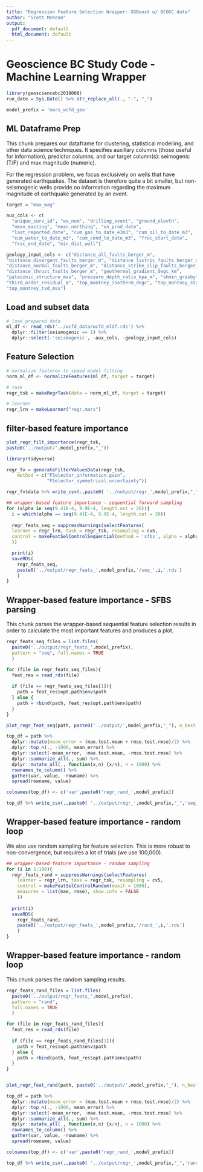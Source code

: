```yaml
---
title: "Regression Feature Selection Wrapper: XGBoost w/ BCOGC data"
author: "Scott McKean"
output:
  pdf_document: default
  html_document: default
---
```


# Geoscience BC Study Code - Machine Learning Wrapper

```r
library(geosciencebc2019008)
run_date = Sys.Date() %>% str_replace_all(., "-", "_")

model_prefix = 'mars_wcfd_geo'
```

## ML Dataframe Prep

This chunk prepares our dataframe for clustering, statistical modelling, and other data science techniques. It specifies auxillary columns (those useful for information), predictor columns, and our target column(s): seimogenic (T/F) and max magnitude (numeric).

For the regression problem, we focus exclusively on wells that have generated earthquakes. The dataset is therefore quite a bit smaller, but non-seismogenic wells provide no information regarding the maximum magnitude of earthquake generated by an event.

```r
target = "max_mag"

aux_cols <- c(
  "unique_surv_id", "wa_num", "drilling_event", "ground_elevtn",
  "mean_easting", "mean_northing", "on_prod_date",
  "last_reported_date", "cum_gas_to_date_e3m3", "cum_oil_to_date_m3",
  "cum_water_to_date_m3", "cum_cond_to_date_m3", "frac_start_date",
  "frac_end_date", "min_dist_well")

geology_input_cols <- c("distance_all_faults_berger_m",
"distance_divergent_faults_berger_m", "distance_listric_faults_berger_m", 
"distance_normal_faults_berger_m", "distance_strike_slip_faults_berger_m", 
"distance_thrust_faults_berger_m", "geothermal_gradient_degc_km", 
"paleozoic_structure_mss", "pressure_depth_ratio_kpa_m", "shmin_grasby", 
"third_order_residual_m", "top_montney_isotherm_degc", "top_montney_structure_mss", 
"top_montney_tvd_mss")
```

## Load and subset data

```r
# load prepared data
ml_df <- read_rds('../wcfd_data/wcfd_mldf.rds') %>%
  dplyr::filter(seismogenic == 1) %>%
  dplyr::select(-'seismogenic', -aux_cols, -geology_input_cols)
```

## Feature Selection

```r
# normalize features to speed model fitting
norm_ml_df <- normalizeFeatures(ml_df, target = target)

# task
regr_tsk = makeRegrTask(data = norm_ml_df, target = target)

# learner
regr_lrn = makeLearner("regr.mars")
```

## filter-based feature importance

```r
plot_regr_filt_importance(regr_tsk,
paste0('../output/',model_prefix,"_"))

library(tidyverse)

regr_fv = generateFilterValuesData(regr_tsk, 
    method = c("FSelector_information.gain",
               "FSelector_symmetrical.uncertainty"))

regr_fv$data %>% write_csv(.,paste0( '../output/regr_',model_prefix,"_",'filter_feats.csv'))
```

```r
## wrapper-based feature importance - sequential forward sampling
for (alpha in seq(9.41E-4, 9.9E-4, length.out = 20)){
  i = which(alpha == seq(9.41E-4, 9.9E-4, length.out = 20))
  
  regr_feats_seq = suppressWarnings(selectFeatures(
  learner = regr_lrn, task = regr_tsk, resampling = cv5,
  control = makeFeatSelControlSequential(method = 'sfbs', alpha = alpha, maxit = 4000), measures = list(mae, rmse), show.info = FALSE
  ))

  print(i)
  saveRDS(
    regr_feats_seq,
    paste0('../output/regr_feats_',model_prefix,'/seq_',i,'.rds')
    )
}
```

## Wrapper-based feature importance - SFBS parsing

This chunk parses the wrapper-based sequential feature selection results in order to calculate the most important features and produces a plot.

```r
regr_feats_seq_files = list.files(
  paste0('../output/regr_feats_',model_prefix), 
  pattern = "seq", full.names = TRUE
  )

for (file in regr_feats_seq_files){
  feat_res = read_rds(file)
  
  if (file == regr_feats_seq_files[1]){
    path = feat_res$opt.path$env$path
  } else {
    path = rbind(path, feat_res$opt.path$env$path)
  }
}

plot_regr_feat_seq(path, paste0('../output/',model_prefix,"_"), n_best_val = 1000)

top_df = path %>%
  dplyr::mutate(mean_error = (mae.test.mean + rmse.test.rmse)/2) %>%
  dplyr::top_n(., -1000, mean_error) %>%
  dplyr::select(-mean_error, -mae.test.mean, -rmse.test.rmse) %>%
  dplyr::summarize_all(., sum) %>%
  dplyr::mutate_all(., function(x,n) {x/n}, n = 1000) %>%
  rownames_to_column() %>% 
  gather(var, value, -rowname) %>%
  spread(rowname, value)

colnames(top_df) <- c('var',paste0('regr_rand_',model_prefix))

top_df %>% write_csv(.,paste0( '../output/regr_',model_prefix,"_",'seq_feats.csv'))
```

## Wrapper-based feature importance - random loop

We also use random sampling for feature selection. This is more robust to non-convergence, but requires a lot of trials (we use 100,000).

```r
## wrapper-based feature importance - random sampling
for (i in 1:100){
  regr_feats_rand = suppressWarnings(selectFeatures(
    learner = regr_lrn, task = regr_tsk, resampling = cv5,
    control = makeFeatSelControlRandom(maxit = 1000), 
    measures = list(mae, rmse), show.info = FALSE
    ))
  
  print(i)
  saveRDS(
    regr_feats_rand, 
    paste0('../output/regr_feats_',model_prefix,'/rand_',i,'.rds')
    )
}
```

## Wrapper-based feature importance - random loop

This chunk parses the random sampling results.

```r
regr_feats_rand_files = list.files(
  paste0('../output/regr_feats_',model_prefix), 
  pattern = "rand",
  full.names = TRUE
  )

for (file in regr_feats_rand_files){
  feat_res = read_rds(file)
  
  if (file == regr_feats_rand_files[1]){
    path = feat_res$opt.path$env$path
  } else {
    path = rbind(path, feat_res$opt.path$env$path)
  }
}


plot_regr_feat_rand(path, paste0('../output/',model_prefix,"_"), n_best_val = 1000)

top_df = path %>%
  dplyr::mutate(mean_error = (mae.test.mean + rmse.test.rmse)/2) %>%
  dplyr::top_n(., -1000, mean_error) %>%
  dplyr::select(-mean_error, -mae.test.mean, -rmse.test.rmse) %>%
  dplyr::summarize_all(., sum) %>%
  dplyr::mutate_all(., function(x,n) {x/n}, n = 1000) %>%
  rownames_to_column() %>% 
  gather(var, value, -rowname) %>%
  spread(rowname, value)

colnames(top_df) <- c('var',paste0('regr_rand_',model_prefix))

top_df %>% write_csv(.,paste0( '../output/regr_',model_prefix,"_",'rand_feats.csv'))
```